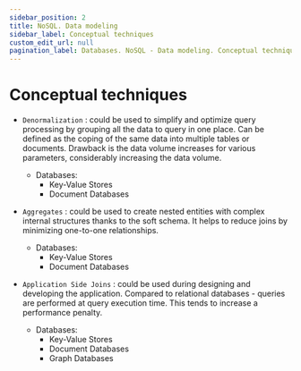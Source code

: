 ```yaml
---
sidebar_position: 2
title: NoSQL. Data modeling
sidebar_label: Conceptual techniques
custom_edit_url: null
pagination_label: Databases. NoSQL - Data modeling. Conceptual techniques
---
```


# Conceptual techniques

- ```Denormalization``` :
could be used to simplify and optimize query processing by grouping all the data to query in one place.
Can be defined as the coping of the same data into multiple tables or documents.
Drawback is the data volume increases for various parameters, considerably increasing the data volume.
  - Databases:
    - Key-Value Stores
    - Document Databases

- ```Aggregates``` :
could be used to create nested entities with complex internal structures thanks to the soft schema.
It helps to reduce joins by minimizing one-to-one relationships.
  - Databases:
    - Key-Value Stores
    - Document Databases

- ```Application Side Joins``` :
could be used during designing and developing the application.
Compared to relational databases - queries are performed at query execution time.
This tends to increase a performance penalty.
  - Databases:
    - Key-Value Stores
    - Document Databases
    - Graph Databases
